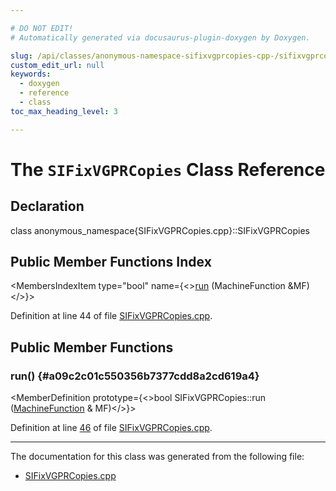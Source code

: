 ```yaml
---

# DO NOT EDIT!
# Automatically generated via docusaurus-plugin-doxygen by Doxygen.

slug: /api/classes/anonymous-namespace-sifixvgprcopies-cpp-/sifixvgprcopies
custom_edit_url: null
keywords:
  - doxygen
  - reference
  - class
toc_max_heading_level: 3

---
```





# The `SIFixVGPRCopies` Class Reference

<DoxygenPage pluginConfig={pluginConfig}>



## Declaration

<CodeBlock>class anonymous_namespace{SIFixVGPRCopies.cpp}::SIFixVGPRCopies</CodeBlock>

## Public Member Functions Index

<MembersIndex>

<MembersIndexItem
  type="bool"
  name={<><a href="#a09c2c01c550356b7377cdd8a2cd619a4">run</a> (MachineFunction &amp;MF)</>}>
</MembersIndexItem>

</MembersIndex>


Definition at line 44 of file <a href="/docs/api/files/lib/lib/target/lib/target/amdgpu/sifixvgprcopies-cpp">SIFixVGPRCopies.cpp</a>.

<SectionDefinition>

## Public Member Functions

### run() {#a09c2c01c550356b7377cdd8a2cd619a4}

<MemberDefinition
  prototype={<>bool SIFixVGPRCopies::run (<a href="/docs/api/classes/llvm/machinefunction">MachineFunction</a> &amp; MF)</>}>

Definition at line <a href="/docs/api/files/lib/lib/target/lib/target/amdgpu/sifixvgprcopies-cpp/#l00046">46</a> of file <a href="/docs/api/files/lib/lib/target/lib/target/amdgpu/sifixvgprcopies-cpp">SIFixVGPRCopies.cpp</a>.
</MemberDefinition>

</SectionDefinition>

<hr/>

The documentation for this class was generated from the following file:

<ul>
<li><a href="/docs/api/files/lib/lib/target/lib/target/amdgpu/sifixvgprcopies-cpp">SIFixVGPRCopies.cpp</a></li>
</ul>

</DoxygenPage>
